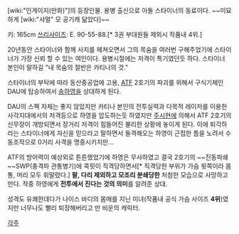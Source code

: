 [wiki:"인게이지(만화)"]의 등장인물. 용병 출신으로 아돌 스타이너의 동료이다. ~~미묘하게 [wiki:"샤멀" 모 공기캐 닮았다]~~

키: 165cm
[[쓰리사이즈]]: E. 90-55-88.[* 3권 부대원들 제외시 작품내 4위.]


20년동안 스타이너와 함께 사지를 헤쳐오면서 그의 목숨을 여러번 구해주었기에 스타이너가 가장 신뢰 할 수 있는 여인이다. 용병시절에는 저격이 특기였던듯 하다. 스타이너 본인이 말하길 "내 목숨의 절반은 카티나의 것."

스타이너의 부탁에 따라 동산중공업에 고용, [[ATF]] 2호기의 파괴를 위해서 구식기체인 DAU에 탑승하여서 [[송하영]]을 상대하게 된다.

DAU의 스펙 자체는 좋지 않았지만 카티나 본인의 전투실력과 다목적 레이저를 이용한 사각지대에서의 저격등으로 하영을 압도하는듯 하였지만 [[주시현]]에 의해서 ATF 2호기의 신무장이 개방되면서 장거리 저격이 힘들어진 불리한 상황에 놓이게 된다. 이에 퇴각하라는 스타이너에게 자신을 믿으라고 말하면서 돌격해오는 하영이 근접한 틈을 노려서 수동조작으로 0거리 사격을 명중시키지만...

ATF의 방어력이 예상외로 튼튼했었기에 하영은 무사하였고 결국 2호기의 ~~진동파쇄~~SWP(충격파 관통병기)에 콕핏이 직격당하면서[* 직격당한 부위가 가슴 윗쪽이라 몸통, 머리 모두 휘말렸다.] '''팔, 다리 제외하고 모조리 분쇄당한''' 처참한 모습으로 사망하고 만다. 작중 하영에게 '''전투에서 진다는 것의 의미'''를 알려준 상대. 

성격도 유쾌한데다가 나이스 바디의 몸매를 지닌 미녀(작품내 공식 가슴 사이즈 '''4위''')였지만 너무나도 빨리 퇴장해버리고 만 비운의 캐릭터.

[[각주]]
